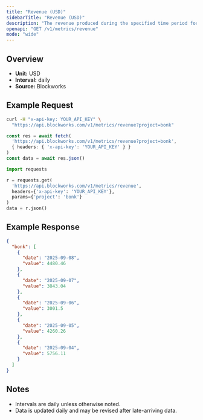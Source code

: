 ```yaml
---
title: "Revenue (USD)"
sidebarTitle: "Revenue (USD)"
description: "The revenue produced during the specified time period for given project."
openapi: "GET /v1/metrics/revenue"
mode: "wide"
---
```


## Overview

- **Unit:** USD
- **Interval:** daily
- **Source:** Blockworks

## Example Request

<CodeGroup>

```bash cURL
curl -H "x-api-key: YOUR_API_KEY" \
  "https://api.blockworks.com/v1/metrics/revenue?project=bonk"
```

```typescript TypeScript
const res = await fetch(
  'https://api.blockworks.com/v1/metrics/revenue?project=bonk',
  { headers: { 'x-api-key': 'YOUR_API_KEY' } }
)
const data = await res.json()
```

```python Python
import requests

r = requests.get(
  'https://api.blockworks.com/v1/metrics/revenue',
  headers={'x-api-key': 'YOUR_API_KEY'},
  params={'project': 'bonk'}
)
data = r.json()
```

</CodeGroup>

## Example Response

```json
{
  "bonk": [
    {
      "date": "2025-09-08",
      "value": 4480.46
    },
    {
      "date": "2025-09-07",
      "value": 3843.04
    },
    {
      "date": "2025-09-06",
      "value": 3001.5
    },
    {
      "date": "2025-09-05",
      "value": 4260.26
    },
    {
      "date": "2025-09-04",
      "value": 5756.11
    }
  ]
}
```

## Notes
- Intervals are daily unless otherwise noted.
- Data is updated daily and may be revised after late-arriving data.
